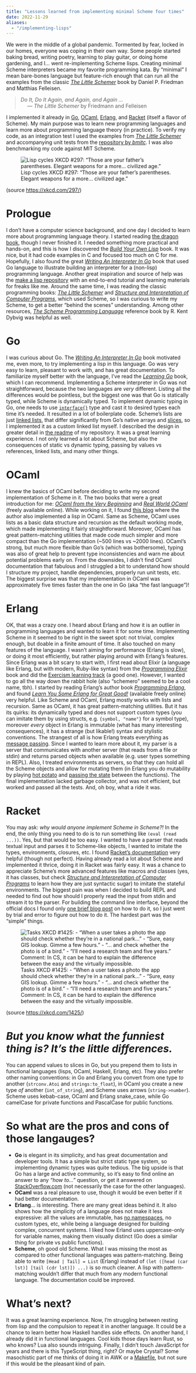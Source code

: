 ```yaml
---
title: "Lessons learned from implementing minimal Scheme four times"
date: 2022-11-29
aliases:
  - "/implementing-lisps"
---
```


We were in the middle of a global pandemic. Tormented by fear, locked in our homes, everyone was coping in their own way.
Some people started baking bread, writing poetry, learning to play guitar, or doing home gardening, and I...
went re-implementing Scheme lisps. Creating minimal Scheme interpreters became my favorite programming kata.
By "minimal" I mean bare-bones language but feature-rich enough that can run all the examples from the classic
*[The Little Schemer]* book by Daniel P. Friedman and Matthias Felleisen.

> *Do It, Do It Again, and Again, and Again ...*\
> &emsp; — *The Little Schemer* by Friedmann and Felleisen

I implemented it already in [Go], [OCaml], [Erlang], and [Racket] (itself a flavor of Scheme).
My main purpose was to learn new programming languages and learn more about programming language theory (in practice).
To verify my code, as an integration test I used the examples from *[The Little Schemer]* and accompanying unit tests
from the [repository by *bmitc*]. I was also benchmarking my code against MIT Scheme.

![Lisp cycles XKCD #297: "Those are your father's parentheses. Elegant weapons for a more... civilized age."](https://imgs.xkcd.com/comics/lisp_cycles.png)

(source <https://xkcd.com/297/>)

# Prologue

I don't have a computer science background, and one day I decided to learn more about programming language
theory. I started reading [the dragon book], though I never finished it. I needed something more practical and hands-on,
and this is how I discovered the *[Build Your Own Lisp]* book. It was nice, but it had code examples in C and focused
too much on C for me. Hopefully, I also found the great *[Writing An Interpreter In Go]* book that used Go language to
illustrate building an interpreter for a (non-lisp) programming language. Another great inspiration and source of help
was the [make a lisp repository] with an end-to-end tutorial and learning materials for freaks like me.
Around the same time, I was reading the classic programming books: *[The Little Schemer]* and
*[Structure and Interpretation of Computer Programs]*, which used Scheme, so I was curious to write
my Scheme, to get a better "behind the scenes" understanding. Among other resources,
*[The Scheme Programming Language]* reference book by R. Kent Dybvig was helpful as well.

# Go

I was curious about Go. The *[Writing An Interpreter In Go]* book motivated me, even more, to try implementing a lisp
in this language. Go was very easy to learn, pleasant to work with, and has great documentation. To familiarize myself
better with the language, I've read the *[Learning Go]* book, which I can recommend. Implementing a Scheme interpreter
in Go was not straightforward, because the two languages are *very* different. Listing all the differences would be
pointless, but the biggest one was that Go is statically typed, while Scheme is dynamically typed. To implement dynamic
typing in Go, one needs to use [`interface{}`] type and cast it to desired types each time it's needed. It resulted
in a lot of boilerplate code. Scheme's lists are just [linked lists], that differ significantly from Go's native arrays
and [slices], so I implemented it as a custom linked list myself. I described the design in greater detail in [the readme][Go]
of my repository. It was a great learning experience. I not only learned a lot about Scheme, but also the consequences
of static vs dynamic typing, passing by values vs references, linked lists, and many other things.

# OCaml

I knew the basics of OCaml before deciding to write my second implementation of Scheme in it. The two books that were
a great introduction for me: *[OCaml from the Very Beginning]* and *[Real World OCaml]* (freely available online).
While working on it, I found [this blog] where the author also implemented a lisp in OCaml.
Same as Scheme, OCaml uses lists as a basic data structure and recursion as the default working mode, which made
implementing it fairly straightforward. Moreover, OCaml has great pattern-matching utilities that made code much simpler
and more compact than the Go implementation (~500 lines vs ~2000 lines). OCaml's strong, but much more flexible than
Go's (which was bothersome), typing was also of great help to prevent type inconsistencies and warn me about potential
problems early on. From the downsides, I didn't find OCaml documentation that fabulous and I struggled a bit to
understand how should I structure my project, handle dependencies, properly run unit tests, etc. The biggest surprise
was that my implementation in OCaml was approximately five times faster than the one in Go (aka "the fast language")!

# Erlang

OK, that was a crazy one. I heard about Erlang and how it is an outlier in programming languages and wanted to learn
it for some time. Implementing Scheme in it seemed to be right in the sweet spot: not trivial, complex enough, but
doable in a finite amount of time. It also touched on many features of the language. I wasn't aiming for
performance (Erlang is slow), or doing it most efficiently, but rather playing around with Erlang's features.
Since Erlang was a bit scary to start with, I first read about Elixir (a language like Erlang, but with modern, Ruby-like
syntax) from the *[Programming Elixir]* book and did the [Exercism learning track] (a good one). However, I wanted to
go all the way down the rabbit hole (also "schemero" seemed to be a cool name, tbh). I started by reading Erlang's
author book *[Programming Erlang]*, and found *[Learn You Some Erlang for Great Good!]* (available freely online)
very helpful. Like Scheme and OCaml, Erlang mostly works with lists and recursion. Same as OCaml, it has great
pattern-matching utilities. But it has its quirks: its dynamically typed and does not support custom types
(you can imitate them by using structs, e.g. `{symbol, "name"}` for a symbol type), moreover *every* object in Erlang
is immutable (what has many interesting consequences), it has a strange (but likable!) syntax and stylistic conventions.
The strangest of all is how Erlang treats everything as [message passing]. Since I wanted to learn more about it, my
parser is a server that communicates with another server (that reads from a file or stdin) and returns parsed objects
when available (e.g. user types something in REPL). Also, I treated environments as servers, so that they can hold
all the Scheme objects and allow for mutating them (in Erlang you do mutability by playing [hot potato] and [passing the
state] between the functions). The final implementation lacked garbage collector, and was not efficient, but worked
and passed all the tests. And, oh boy, what a ride it was.

# Racket

You may ask: *why would anyone implement Scheme in Scheme?!* In the end, the only thing you need to do is to run
something like `(eval (read ...))`. Yes, but that would be too easy. I wanted to have a parser that reads textual input
and parses it to Scheme-like objects, I wanted to imitate the types, environments, closures, etc. I found [Racket's
documentation] very helpful (though not perfect). Having already read a lot about Scheme and implemented it thrice,
doing it in Racket was fairly easy. It was a chance to appreciate Scheme's more advanced features like macros and
classes (yes, it has classes, but check *[Structure and Interpretation of Computer Programs]*
to learn how they are just syntactic sugar) to imitate the stateful environments. The biggest pain was when I decided
to build REPL and needed to find out how should I properly read the input from stdin and stream it to the parser.
For building the command line interface, beyond the official docs I found only [one brief blog post] on how to do it,
so I just went by trial and error to figure out how to do it. The hardest part was the "simple" things.

![Tasks XKCD #1425: - "When a user takes a photo the app should check whether they're in a national park..." - "Sure, easy GIS lookup. Gimme a few hours." - "... and check whether the photo is of a bird." - "I'll need a research team and five years." Comment: In CS, it can be hard to explain the difference between the easy and the virtually impossible.](https://imgs.xkcd.com/comics/tasks.png)

(source <https://xkcd.com/1425/>)

# *But you know what the funniest thing is? It's the little differences.*

You can append values to slices in Go, but you prepend them to lists
in functional languages (lisps, OCaml, Haskell, Erlang, etc). They also prefer other naming conventions: in Go and Erlang
you convert from one type *to* another (`strconv.Atoi` and `strings:to_float`), in OCaml you create a new type *of*
another (`int_of_string`), and Scheme uses arrows (`string->number`). Scheme uses kebab-case, OCaml and Erlang snake_case,
while Go camelCase for private functions and PascalCase for public functions.

# So what are the pros and cons of those langauges?

* **Go** is elegant in its simplicity, and has great documentation and developer tools. It has a simple but strict static
   type system, so implementing dynamic types was quite tedious. The big upside is that Go has a large and active
   community, so it's easy to find online an answer to any *"how to..."* question, or get it answered on
   [StackOverflow.com](http://www.stackoverflow.com) (not necessarily the case for the other languages).
* **OCaml** was a real pleasure to use, though it would be even better if it had better documentation.
* **Erlang**... is interesting. There are many great ideas behind it. It also shows how the simplicity of a language does
   not make it less expressive: all the values are immutable, has [no namespaces], no custom types, etc, while being
   a language designed for building complex, concurrent systems. I liked how Erland uses uppercase-only for variable
   names, making them visually distinct (Go does a similar thing for private vs public functions).
* **Scheme**, oh good old Scheme. What I was missing the most as compared to other functional languages was pattern-matching.
   Being able to write `[Head | Tail] = List` (Erlang) instead of `(let ([head (car lst)] [tail (cdr lst)]) ...)` is
   so much cleaner. A lisp with pattern-matching wouldn't differ that much from any modern functional language. The
   documentation could be improved.

# What's next?

It was a great learning experience. Now, I'm struggling between resting from lisp and the compulsion to repeat it in
another language. It could be a chance to learn better how Haskell handles side effects. On another hand, I already did
it in functional languages. Cool kids those days learn Rust, so who knows? Lua also sounds intriguing.
Finally, I didn't touch JavaScript for years and there is this TypeScript thing, right? Or maybe Crystal?
Some masochistic part of me thinks of doing it in AWK or a [Makefile], but not sure if this would be the pleasant kind
of pain.

 [The Little Schemer]: https://www.goodreads.com/book/show/548914.The_Little_Schemer
 [Go]: https://github.com/twolodzko/gosch
 [OCaml]: https://github.com/twolodzko/loco
 [Erlang]: https://github.com/twolodzko/schemero
 [Racket]: https://github.com/twolodzko/schsch
 [repository by *bmitc*]: https://github.com/bmitc/the-little-schemer
 [the dragon book]: https://www.goodreads.com/book/show/703102.Compilers
 [Build Your Own Lisp]: https://www.goodreads.com/book/show/21857827-build-your-own-lisp
 [Writing An Interpreter In Go]: https://www.goodreads.com/book/show/32681092-writing-an-interpreter-in-go
 [Structure and Interpretation of Computer Programs]: https://www.goodreads.com/book/show/43713.Structure_and_Interpretation_of_Computer_Programs
 [The Scheme Programming Language]: https://www.scheme.com/tspl4/
 [Learning Go]: https://www.goodreads.com/book/show/55841848-learning-go
 [`interface{}`]: https://golangdocs.com/interfaces-in-golang
 [linked lists]: https://en.wikipedia.org/wiki/Linked_list
 [slices]: https://go.dev/blog/slices-intro
 [Real World OCaml]: https://dev.realworldocaml.org/
 [OCaml from the Very Beginning]: https://www.goodreads.com/book/show/18212242-ocaml-from-the-very-beginning
 [this blog]: https://bernsteinbear.com/blog/lisp/00_fundamentals/
 [Programming Elixir]: https://www.goodreads.com/book/show/17971957-programming-elixir
 [Exercism learning track]: https://exercism.org/tracks/elixir
 [Programming Erlang]: https://www.goodreads.com/book/show/808814.Programming_Erlang
 [Learn You Some Erlang for Great Good!]: https://learnyousomeerlang.com/contents
 [message passing]: https://www.erlang.org/blog/message-passing/
 [hot potato]: https://en.wikipedia.org/wiki/Hot_potato
 [passing the state]: https://learnyousomeerlang.com/more-on-multiprocessing#state-your-state
 [make a lisp repository]: https://github.com/kanaka/mal
 [Racket's documentation]: https://docs.racket-lang.org/index.html
 [no namespaces]: https://stackoverflow.com/questions/4476108/namespaces-and-records-in-erlang
 [one brief blog post]: https://jackwarren.info/posts/guides/racket/racket-command-line/
 [Makefile]: https://twolodzko.github.io/makefile-programming
